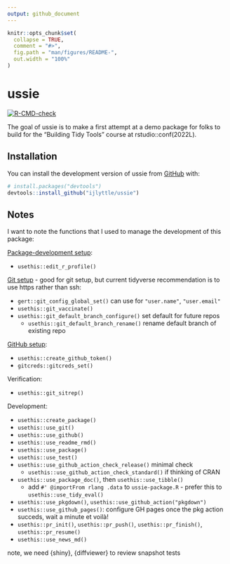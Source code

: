 ```yaml
---
output: github_document
---
```


<!-- README.md is generated from README.Rmd. Please edit that file -->

```r
knitr::opts_chunk$set(
  collapse = TRUE,
  comment = "#>",
  fig.path = "man/figures/README-",
  out.width = "100%"
)
```

# ussie

<!-- badges: start -->
[![R-CMD-check](https://github.com/ijlyttle/ussie/workflows/R-CMD-check/badge.svg)](https://github.com/ijlyttle/ussie/actions)
<!-- badges: end -->

The goal of ussie is to make a first attempt at a demo package for folks to build for the "Building Tidy Tools" course at rstudio::conf(2022L).


## Installation

You can install the development version of ussie from [GitHub](https://github.com/) with:

``` r
# install.packages("devtools")
devtools::install_github("ijlyttle/ussie")
```

## Notes

I want to note the functions that I used to manage the development of this package:

[Package-development setup](https://r-pkgs.org/setup.html#personal-startup-configuration):

- `usethis::edit_r_profile()`

[Git setup](https://r-pkgs.org/git.html#git-setup) - good for git setup, but current tidyverse recommendation is to use https rather than ssh:

- `gert::git_config_global_set()` can use for `"user.name"`, `"user.email"`
- `usethis::git_vaccinate()`
- `usethis::git_default_branch_configure()` set default for future repos
  - `usethis::git_default_branch_rename()` rename default branch of existing repo
  
[GitHub setup](https://usethis.r-lib.org/articles/git-credentials.html):

- `usethis::create_github_token()`
- `gitcreds::gitcreds_set()`

Verification:

- `usethis::git_sitrep()`

Development:

- `usethis::create_package()`
- `usethis::use_git()`
- `usethis::use_github()`
- `usethis::use_readme_rmd()`
- `usethis::use_package()`
- `usethis::use_test()`
- `usethis::use_github_action_check_release()` minimal check 
  - `usethis::use_github_action_check_standard()` if thinking of CRAN
- `usethis::use_package_doc()`, then `usethis::use_tibble()` 
  -  add `#' @importFrom rlang .data` to `ussie-package.R` - prefer this to `usethis::use_tidy_eval()` 
- `usethis::use_pkgdown()`, `usethis::use_github_action("pkgdown")`
- `usethis::use_github_pages()`: configure GH pages once the pkg action succeds, wait a minute et voilà!
- `usethis::pr_init()`, `usethis::pr_push()`, `usethis::pr_finish()`, `usethis::pr_resume()`
- `usethis::use_news_md()`

note, we need {shiny}, {diffviewer} to review snapshot tests
